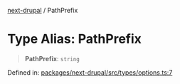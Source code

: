 [next-drupal](../globals.mdx) / PathPrefix

# Type Alias: PathPrefix

> **PathPrefix**: `string`

Defined in: [packages/next-drupal/src/types/options.ts:7](https://github.com/chapter-three/next-drupal/blob/99d53e7de9f279983acefda33ce5bc4643bafb3c/packages/next-drupal/src/types/options.ts#L7)
